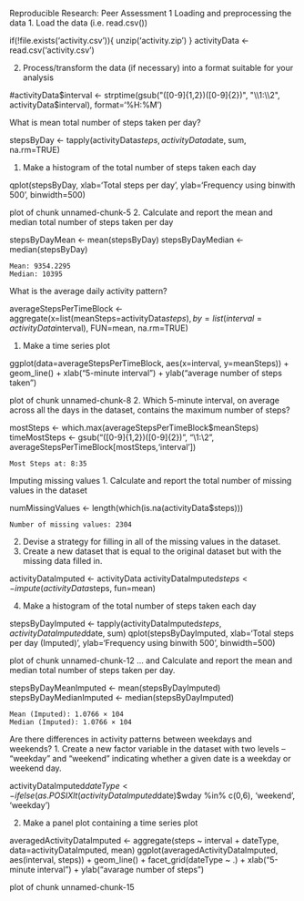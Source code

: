 Reproducible Research: Peer Assessment 1
Loading and preprocessing the data
1. Load the data (i.e. read.csv())

if(!file.exists('activity.csv')){
    unzip('activity.zip')
}
activityData <- read.csv('activity.csv')

2. Process/transform the data (if necessary) into a format suitable for your analysis

#activityData$interval <- strptime(gsub("([0-9]{1,2})([0-9]{2})", "\\1:\\2", activityData$interval), format='%H:%M')

What is mean total number of steps taken per day?

stepsByDay <- tapply(activityData$steps, activityData$date, sum, na.rm=TRUE)

1. Make a histogram of the total number of steps taken each day

qplot(stepsByDay, xlab='Total steps per day', ylab='Frequency using binwith 500', binwidth=500)

plot of chunk unnamed-chunk-5
2. Calculate and report the mean and median total number of steps taken per day

stepsByDayMean <- mean(stepsByDay)
stepsByDayMedian <- median(stepsByDay)

    Mean: 9354.2295
    Median: 10395

What is the average daily activity pattern?

averageStepsPerTimeBlock <- aggregate(x=list(meanSteps=activityData$steps), by=list(interval=activityData$interval), FUN=mean, na.rm=TRUE)

1. Make a time series plot

ggplot(data=averageStepsPerTimeBlock, aes(x=interval, y=meanSteps)) +
    geom_line() +
    xlab("5-minute interval") +
    ylab("average number of steps taken") 

plot of chunk unnamed-chunk-8
2. Which 5-minute interval, on average across all the days in the dataset, contains the maximum number of steps?

mostSteps <- which.max(averageStepsPerTimeBlock$meanSteps)
timeMostSteps <-  gsub("([0-9]{1,2})([0-9]{2})", "\\1:\\2", averageStepsPerTimeBlock[mostSteps,'interval'])

    Most Steps at: 8:35

Imputing missing values
1. Calculate and report the total number of missing values in the dataset

numMissingValues <- length(which(is.na(activityData$steps)))

    Number of missing values: 2304

2. Devise a strategy for filling in all of the missing values in the dataset.
3. Create a new dataset that is equal to the original dataset but with the missing data filled in.

activityDataImputed <- activityData
activityDataImputed$steps <- impute(activityData$steps, fun=mean)

4. Make a histogram of the total number of steps taken each day

stepsByDayImputed <- tapply(activityDataImputed$steps, activityDataImputed$date, sum)
qplot(stepsByDayImputed, xlab='Total steps per day (Imputed)', ylab='Frequency using binwith 500', binwidth=500)

plot of chunk unnamed-chunk-12
... and Calculate and report the mean and median total number of steps taken per day.

stepsByDayMeanImputed <- mean(stepsByDayImputed)
stepsByDayMedianImputed <- median(stepsByDayImputed)

    Mean (Imputed): 1.0766 × 104
    Median (Imputed): 1.0766 × 104

Are there differences in activity patterns between weekdays and weekends?
1. Create a new factor variable in the dataset with two levels – “weekday” and “weekend” indicating whether a given date is a weekday or weekend day.

activityDataImputed$dateType <-  ifelse(as.POSIXlt(activityDataImputed$date)$wday %in% c(0,6), 'weekend', 'weekday')

2. Make a panel plot containing a time series plot

averagedActivityDataImputed <- aggregate(steps ~ interval + dateType, data=activityDataImputed, mean)
ggplot(averagedActivityDataImputed, aes(interval, steps)) + 
    geom_line() + 
    facet_grid(dateType ~ .) +
    xlab("5-minute interval") + 
    ylab("avarage number of steps")

plot of chunk unnamed-chunk-15 
